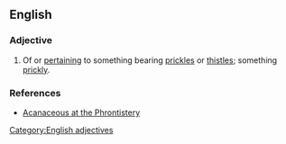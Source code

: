 ==English==

===Adjective===
{{head|en|adjectives}}

# Of or [[pertaining]] to something bearing [[prickle]]s or [[thistle]]s; something [[prickly]].
===References===
* [http://phrontistery.info/a.html Acanaceous at the Phrontistery]
[[Category:English adjectives]]